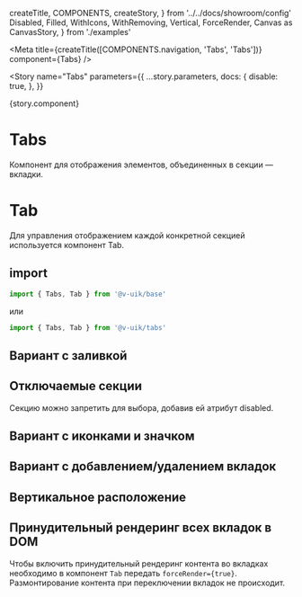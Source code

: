   createTitle,
  COMPONENTS,
  createStory,
} from '../../docs/showroom/config'
  Disabled,
  Filled,
  WithIcons,
  WithRemoving,
  Vertical,
  ForceRender,
  Canvas as CanvasStory,
} from './examples'


<Meta
  title={createTitle([COMPONENTS.navigation, 'Tabs', 'Tabs'])}
  component={Tabs}
/>

<Story
  name="Tabs"
  parameters={{
    ...story.parameters,
    docs: {
      disable: true,
    },
  }}
>
  {story.component}
</Story>

# Tabs

Компонент для отображения элементов, объединенных в секции — вкладки.

# Tab

Для управления отображением каждой конкретной секцией используется компонент Tab.

## import

```ts
import { Tabs, Tab } from '@v-uik/base'
```

или

```ts
import { Tabs, Tab } from '@v-uik/tabs'
```

## Вариант с заливкой

<Canvas withSource="none">
  <Filled />
</Canvas>

<Source language="tsx" code={RawFilled} />

## Отключаемые секции

Секцию можно запретить для выбора, добавив ей атрибут disabled.

<Canvas withSource="none">
  <Disabled />
</Canvas>

<Source language="tsx" code={RawDisabled} />

## Вариант с иконками и значком

<Canvas withSource="none">
  <WithIcons />
</Canvas>

<Source language="tsx" code={RawWithIcons} />

## Вариант с добавлением/удалением вкладок

<Canvas withSource="none">
  <WithRemoving />
</Canvas>

<Source language="tsx" code={RawWithRemoving} />

## Вертикальное расположение

<Canvas withSource="none">
  <Vertical />
</Canvas>

<Source language="tsx" code={RawVertical} />

## Принудительный рендеринг всех вкладок в DOM

Чтобы включить принудительный рендеринг контента во вкладках необходимо в компонент `Tab` передать `forceRender={true}`.
Размонтирование контента при переключении вкладок не происходит.

<Canvas withSource="none">
  <ForceRender />
</Canvas>

<Source language="tsx" code={RawForceRender} />
